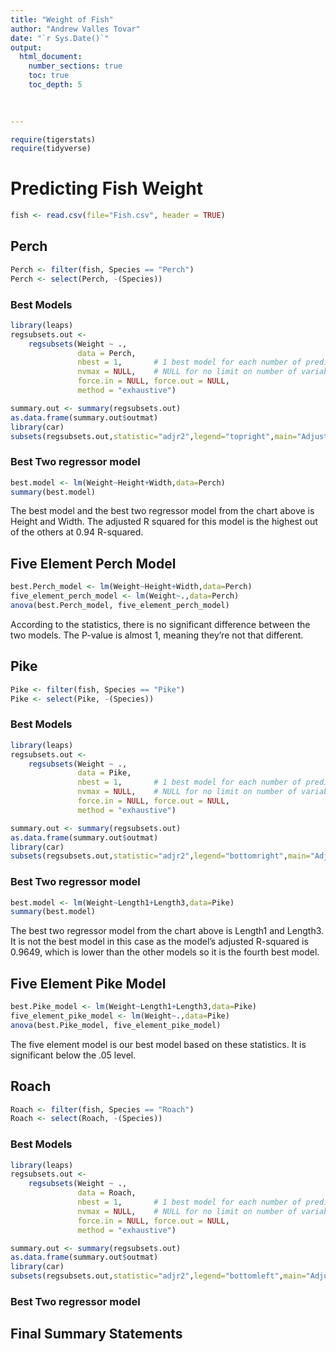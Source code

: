 ```yaml
---
title: "Weight of Fish"
author: "Andrew Valles Tovar"
date: "`r Sys.Date()`"  
output: 
  html_document:
    number_sections: true
    toc: true
    toc_depth: 5

 
    
---
```



```r
require(tigerstats)
require(tidyverse)
```

# Predicting Fish Weight
```r
fish <- read.csv(file="Fish.csv", header = TRUE)
```


## Perch
```r
Perch <- filter(fish, Species == "Perch")
Perch <- select(Perch, -(Species))
```

### Best Models
```r
library(leaps)
regsubsets.out <-
    regsubsets(Weight ~ .,
               data = Perch,
               nbest = 1,       # 1 best model for each number of predictors
               nvmax = NULL,    # NULL for no limit on number of variables
               force.in = NULL, force.out = NULL,
               method = "exhaustive")

summary.out <- summary(regsubsets.out)
as.data.frame(summary.out$outmat)
library(car)
subsets(regsubsets.out,statistic="adjr2",legend="topright",main="Adjusted R^2")
```


### Best Two regressor model
```r
best.model <- lm(Weight~Height+Width,data=Perch)
summary(best.model)
```
The best model and the best two regressor model from the chart above is Height and Width. The adjusted R squared for this model is the highest out of the others at 0.94 R-squared. 

## Five Element Perch Model
```r
best.Perch_model <- lm(Weight~Height+Width,data=Perch)
five_element_perch_model <- lm(Weight~.,data=Perch)
anova(best.Perch_model, five_element_perch_model)
```
According to the statistics, there is no significant difference between the two models. The P-value is almost 1, meaning they're not that different.

## Pike
```r
Pike <- filter(fish, Species == "Pike")
Pike <- select(Pike, -(Species))
```
### Best Models
```r
library(leaps)
regsubsets.out <-
    regsubsets(Weight ~ .,
               data = Pike,
               nbest = 1,       # 1 best model for each number of predictors
               nvmax = NULL,    # NULL for no limit on number of variables
               force.in = NULL, force.out = NULL,
               method = "exhaustive")

summary.out <- summary(regsubsets.out)
as.data.frame(summary.out$outmat)
library(car)
subsets(regsubsets.out,statistic="adjr2",legend="bottomright",main="Adjusted R^2")
```

### Best Two regressor model
```r
best.model <- lm(Weight~Length1+Length3,data=Pike)
summary(best.model)
```
The best two regressor model from the chart above is Length1 and Length3. It is not the best model in this case as the model's adjusted R-squared is 0.9649, which is lower than the other models so it is the fourth best model.

## Five Element Pike Model
```r
best.Pike_model <- lm(Weight~Length1+Length3,data=Pike)
five_element_pike_model <- lm(Weight~.,data=Pike)
anova(best.Pike_model, five_element_pike_model)
```
The five element model is our best model based on these statistics. It is significant below the .05 level.

## Roach
```r
Roach <- filter(fish, Species == "Roach")
Roach <- select(Roach, -(Species))
```
### Best Models
```r
library(leaps)
regsubsets.out <-
    regsubsets(Weight ~ .,
               data = Roach,
               nbest = 1,       # 1 best model for each number of predictors
               nvmax = NULL,    # NULL for no limit on number of variables
               force.in = NULL, force.out = NULL,
               method = "exhaustive")

summary.out <- summary(regsubsets.out)
as.data.frame(summary.out$outmat)
library(car)
subsets(regsubsets.out,statistic="adjr2",legend="bottomleft",main="Adjusted R^2")
```
### Best Two regressor model

## Final Summary Statements